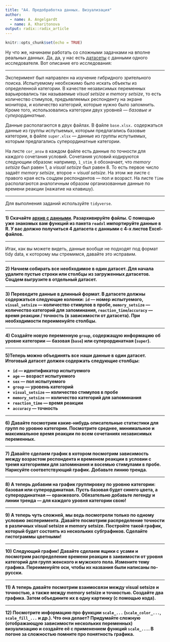 ```yaml
---
title: "A4. Предобработка данных. Визуализация"
author:
  - name: A. Angelgardt
  - name: A. Kharitonova
output: radix::radix_article
---
```

<link rel="stylesheet" href="style.css">

```r
knitr::opts_chunk$set(echo = TRUE)
```


Ну что же, начинаем работать со сложными задачками на вполне реальных данных. Да, да, у нас есть [датасеты](https://drive.google.com/uc?export=download&id=1Lq0oV7ZwAQb9XVUawy9Oau9H5XyTBKdm) с данными одного исследователя. Вот описание его исследования:

***

Эксперимент был направлен на изучение гибридного зрительного поиска. Испытуемому необхожимо было искать объекты из определенной категории. В качестве независимых переменных варьировались так называемые *visual setsize* и *memory setsize*, то есть количество стимулов, предъявляемых респонденту на экране монитора, и количество категорий, которые нужно было запомнить. Кроме того, использовались категории двух уровней --- *базовые и суперординатные*.

Данные располагаются в двух файлах. В файле `base.xlsx.` содержаться данные из группы испутыемых, которым предлагались базовые категории, в файле `super.xlsx` --- данные из группы испутыемых, которым предлагались суперординатные категории.

На листе `cor_answ` в каждом файле есть данные по точности для каждого сочетания условий. Сочетания условий кодируются следующим образом: например, `1_stim_8` обозначает, что *memory setsize* был равен 1, а *visual setsize* был равен 8. То есть первое число задаёт *memory setsize*, второе =  *visual setsize*. На этом же листе с правого края есть соцдем респондентов --- пол и возраст. На листе `Time` располагаются аналогичным образом организованные данные по времени реакции (нажатие на клавишу).

***

Для выполнения заданий используйте `tidyverse`.

***


**1) Скачайте [архив с данными](https://drive.google.com/uc?export=download&id=1Lq0oV7ZwAQb9XVUawy9Oau9H5XyTBKdm). Разархивируйте файлы. C помощью уже знакомых вам функций из пакета `readxl` импортируйте данные в R. У вас должно получиться 4 датасета с данными с 4-х листов Excel-файлов.**

*** 

Итак, как вы можете видеть, данные вообще не подходят под формат tidy data, к которому мы стремимся, давайте это исправим.

***


**2) Начнем собирать все необходимое в один датасет. Для начала удалите пустые строки или столбцы из загруженных датасетов. Соцдем выгрузите в отдельный датасет.**

***

**3) Переведите данные в длинный формат. В датасете должны содержаться следующие колонки: `id` --- номер испытуемого, `visual_setsize` --- количество стимулов в пробе, `memory_setsize` --- количество категорий для запоминания, `reaction_time`/`accuracy` --- время реакции / точность (в зависимости от датасета). При необходимости переименуйте столбцы.**

***

**4) Создайте новую переменную `group`, содержащую информацию об уровне категории --- базовая (`base`) или суперординатная (`super`).**

***

**5)Теперь можно объединять все наши данные в один датасет. Итоговый датасет должен содержать следующие столбцы:**

* **`id` --- идентификатор испытуемого**
* **`age` --- возраст испытуемого**
* **`sex` --- пол испытуемого**
* **`group` --- уровень категорий**
* **`visual_setsize` --- количество стимулов в пробе**
* **`memory_setsize` --- количество категорий для запоминания**
* **`reaction_time` --- время реакции**
* **`accuracy` --- точность**

***

**6) Давайте посмотрим какие-нибудь описательные статистики для групп по уровню категории. Посмотрите среднее, минимальное и максимальное время реакции по всем сочетаниях независимых переменных.**

***

**7) Давайте сделаем график в котором посмотрим зависимость между возрастом респондента и временем реакции в условии с тремя категориями для запоминания и восемью стимулами в пробе. Нарисуйте соответствующий график. Добавьте линию тренда.**

***

**8) А теперь добавим на график группировку по уровню категории: базовая или суперординатная. Пусть базовая будет синего цвета, а суперординатная --- оранжевого. Обязательно добавьте легенду и линии тренда --- для каждого уровня категории свою!**

***

**9) А теперь чуть сложней, мы ведь посмотрели только по одному условию эксперимента. Давайте посмотрим распределение точности в различных visual setsize и memory setsize. Постройте такой график, который будет состоять из нескольких субграфиков. Сделайте гистограммы цветными!**

***

**10) Следующий график! Давайте сделаем ящики с усами и посмотрим распределение времени реакции в заивимости от уровня категорий для групп женского и мужского пола. Измените тему графика. Переименуйте оси, чтобы их названия были написаны по-русски.**

***

**11) А теперь давайте посмотрим взаимосвязи между visual setsize и точностью, а также между memory setsize и точностью. Создайте два графика. Затем объедините их в одну картинку (с помощью кода).**

***

**12) Посмотрите информацию про функции `scale_...` (`scale_color_...`, `scale_fill_...` и др.). Что она делает? Придумайте сложную (отображающую зависимости нескольких переменных) визуализацию и создайте её с применением функций `scale_...`. В погоне за сложностью помните про понятность графика.**


